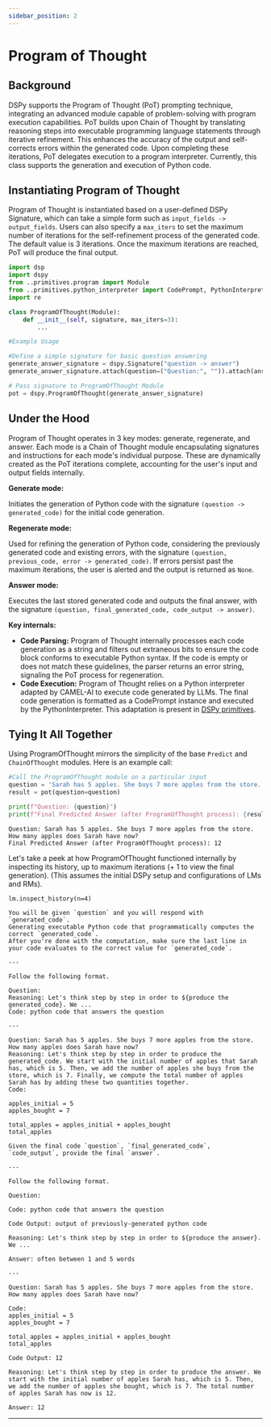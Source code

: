 ```yaml
---
sidebar_position: 2
---
```



# Program of Thought

## Background

DSPy supports the Program of Thought (PoT) prompting technique, integrating an advanced module capable of problem-solving with program execution capabilities. PoT builds upon Chain of Thought by translating reasoning steps into executable programming language statements through iterative refinement. This enhances the accuracy of the output and self-corrects errors within the generated code. Upon completing these iterations, PoT delegates execution to a program interpreter. Currently, this class supports the generation and execution of Python code.

## Instantiating Program of Thought 

Program of Thought is instantiated based on a user-defined DSPy Signature, which can take a simple form such as `input_fields -> output_fields`. Users can also specify a `max_iters` to set the maximum number of iterations for the self-refinement process of the generated code. The default value is 3 iterations. Once the maximum iterations are reached, PoT will produce the final output.

```python
import dsp
import dspy
from ..primitives.program import Module
from ..primitives.python_interpreter import CodePrompt, PythonInterpreter
import re

class ProgramOfThought(Module):
    def __init__(self, signature, max_iters=3):
        ...
```

```python
#Example Usage

#Define a simple signature for basic question answering
generate_answer_signature = dspy.Signature("question -> answer")
generate_answer_signature.attach(question=("Question:", "")).attach(answer=("Answer:", "often between 1 and 5 words"))

# Pass signature to ProgramOfThought Module
pot = dspy.ProgramOfThought(generate_answer_signature)
```

## Under the Hood

Program of Thought operates in 3 key modes: generate, regenerate, and answer. Each mode is a Chain of Thought module encapsulating signatures and instructions for each mode's individual purpose. These are dynamically created as the PoT iterations complete, accounting for the user's input and output fields internally.

**Generate mode:**

Initiates the generation of Python code with the signature `(question -> generated_code)` for the initial code generation.

**Regenerate mode:**

Used for refining the generation of Python code, considering the previously generated code and existing errors, with the signature `(question, previous_code, error -> generated_code)`. If errors persist past the maximum iterations, the user is alerted and the output is returned as `None`.

**Answer mode:**

Executes the last stored generated code and outputs the final answer, with the signature `(question, final_generated_code, code_output -> answer)`.

**Key internals:**
- **Code Parsing:**
    Program of Thought internally processes each code generation as a string and filters out extraneous bits to ensure the code block conforms to executable Python syntax. If the code is empty or does not match these guidelines, the parser returns an error string, signaling the PoT process for regeneration.
- **Code Execution:**
    Program of Thought relies on a Python interpreter adapted by CAMEL-AI to execute code generated by LLMs. The final code generation is formatted as a CodePrompt instance and executed by the PythonInterpreter. This adaptation is present in [DSPy primitives](https://github.com/stanfordnlp/dspy/blob/main/dspy/primitives/python_interpreter.py).

## Tying It All Together
Using ProgramOfThought mirrors the simplicity of the base `Predict` and `ChainOfThought` modules. Here is an example call:

```python
#Call the ProgramOfThought module on a particular input
question = 'Sarah has 5 apples. She buys 7 more apples from the store. How many apples does Sarah have now?'
result = pot(question=question)

print(f"Question: {question}")
print(f"Final Predicted Answer (after ProgramOfThought process): {result.answer}")
```
```
Question: Sarah has 5 apples. She buys 7 more apples from the store. How many apples does Sarah have now?
Final Predicted Answer (after ProgramOfThought process): 12
```

Let's take a peek at how ProgramOfThought functioned internally by inspecting its history, up to maximum iterations (+ 1 to view the final generation). (This assumes the initial DSPy setup and configurations of LMs and RMs). 

`lm.inspect_history(n=4)`

```
You will be given `question` and you will respond with `generated_code`.
Generating executable Python code that programmatically computes the correct `generated_code`.
After you're done with the computation, make sure the last line in your code evaluates to the correct value for `generated_code`.

---

Follow the following format.

Question: 
Reasoning: Let's think step by step in order to ${produce the generated_code}. We ...
Code: python code that answers the question

---

Question: Sarah has 5 apples. She buys 7 more apples from the store. How many apples does Sarah have now?
Reasoning: Let's think step by step in order to produce the generated_code. We start with the initial number of apples that Sarah has, which is 5. Then, we add the number of apples she buys from the store, which is 7. Finally, we compute the total number of apples Sarah has by adding these two quantities together.
Code: 

apples_initial = 5
apples_bought = 7

total_apples = apples_initial + apples_bought
total_apples

Given the final code `question`, `final_generated_code`, `code_output`, provide the final `answer`.

---

Follow the following format.

Question: 

Code: python code that answers the question

Code Output: output of previously-generated python code

Reasoning: Let's think step by step in order to ${produce the answer}. We ...

Answer: often between 1 and 5 words

---

Question: Sarah has 5 apples. She buys 7 more apples from the store. How many apples does Sarah have now?

Code:
apples_initial = 5
apples_bought = 7

total_apples = apples_initial + apples_bought
total_apples

Code Output: 12

Reasoning: Let's think step by step in order to produce the answer. We start with the initial number of apples Sarah has, which is 5. Then, we add the number of apples she bought, which is 7. The total number of apples Sarah has now is 12.

Answer: 12

```

***

<AuthorDetails name="Arnav Singhvi"/>